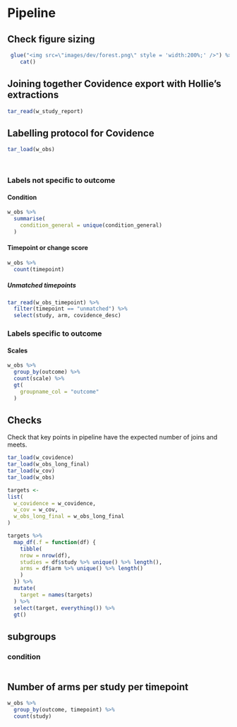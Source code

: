 # Pipeline

## Check figure sizing

```r
 glue("<img src=\"images/dev/forest.png\" style = 'width:200%;' />") %>%
    cat()
```


## Joining together Covidence export with Hollie's extractions


```r
tar_read(w_study_report)


```

    
    
## Labelling protocol for Covidence

```r
tar_load(w_obs) 

  
```

### Labels not specific to outcome

#### Condition

```r
w_obs %>% 
  summarise(
    condition_general = unique(condition_general) 
  ) 

```


#### Timepoint or change score

```r
w_obs %>% 
  count(timepoint)

```

##### Unmatched timepoints

```r
tar_read(w_obs_timepoint) %>% 
  filter(timepoint == "unmatched") %>% 
  select(study, arm, covidence_desc)
```



### Labels specific to outcome

#### Scales

```r
w_obs %>% 
  group_by(outcome) %>% 
  count(scale) %>% 
  gt(
    groupname_col = "outcome"
  )

```

## Checks

Check that key points in pipeline have the expected number of joins and meets.

```r
tar_load(w_covidence)
tar_load(w_obs_long_final)
tar_load(w_cov)
tar_load(w_obs)
```

```r
targets <- 
list(
  w_covidence = w_covidence,
  w_cov = w_cov,
  w_obs_long_final = w_obs_long_final
) 

targets %>% 
  map_df(.f = function(df) {
    tibble(
    nrow = nrow(df),
    studies = df$study %>% unique() %>% length(),
    arms = df$arm %>% unique() %>% length()
    )
  }) %>% 
  mutate(
    target = names(targets)
  ) %>% 
  select(target, everything()) %>% 
  gt()


```

## subgroups

### condition

```r

```


## Number of arms per study per timepoint

```r
w_obs %>% 
  group_by(outcome, timepoint) %>% 
  count(study)

```
